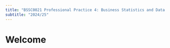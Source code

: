 ```yaml
---
title: "BSSC0021 Professional Practice 4: Business Statistics and Data Analytics"
subtitle: "2024/25"
---
```


# Welcome

